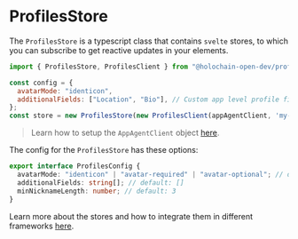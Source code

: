 
<Meta title="Frontend/ProfilesStore" />

# ProfilesStore

The `ProfilesStore` is a typescript class that contains `svelte` stores, to which you can subscribe to get reactive updates in your elements.

```js
import { ProfilesStore, ProfilesClient } from "@holochain-open-dev/profiles";

const config = {
  avatarMode: "identicon",
  additionalFields: ["Location", "Bio"], // Custom app level profile fields
};
const store = new ProfilesStore(new ProfilesClient(appAgentClient, 'my-role-name'), config);
```

> Learn how to setup the `AppAgentClient` object [here](https://www.npmjs.com/package/@holochain/client).

The config for the `ProfilesStore` has these options:

```ts
export interface ProfilesConfig {
  avatarMode: "identicon" | "avatar-required" | "avatar-optional"; // default: 'avatar-optional'
  additionalFields: string[]; // default: []
  minNicknameLength: number; // default: 3
}
```

Learn more about the stores and how to integrate them in different frameworks [here](https://holochain-open-dev.github.io/reusable-modules/frontend/using/#stores).

